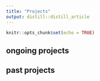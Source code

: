 ```yaml
---
title: "Projects"
output: distill::distill_article
---
```


```r
knitr::opts_chunk$set(echo = TRUE)
```

## ongoing projects

## past projects

